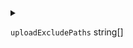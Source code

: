 
<details>
<summary>

`uploadExcludePaths`  <span class="config-field-type">string[]</span> 

</summary>

UploadExcludePaths is an array of file patterns in gitignore format to exclude from uploading

</details>
